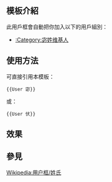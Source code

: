 <includeonly><!-- 在這裡加入模板的保護標識 --></includeonly><noinclude>{{Documentation subpage}}</noinclude>
<!-- 在本行下編輯模板說明 -->
== 模板介紹 ==
此用戶框會自動把你加入以下的用戶組別：
*[[:Category:宓姓维基人]]
== 使用方法 ==
可直接引用本模板：
<pre>{{User 宓}}</pre>
或：
<pre>{{User 伏}}</pre>

== 效果 ==

== 參見 ==
[[Wikipedia:用户框/姓氏]]
<includeonly>
<!-- 本行下加入模板的分類 -->

</includeonly>